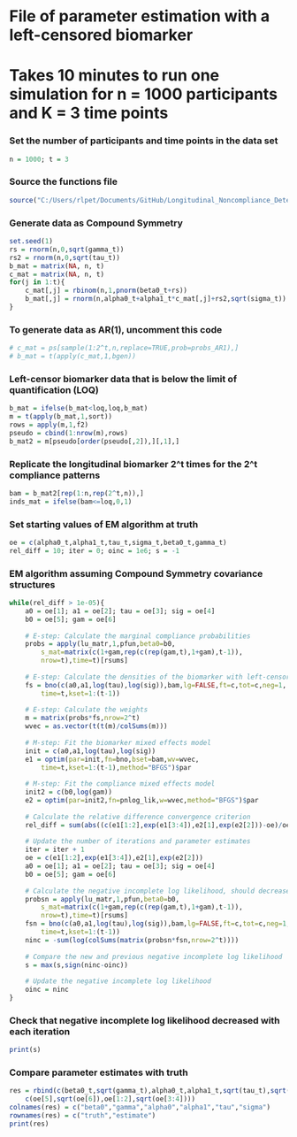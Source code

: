 # File of parameter estimation with a left-censored biomarker

# Takes 10 minutes to run one simulation for n = 1000 participants and K = 3 time points

### Set the number of participants and time points in the data set
```r
n = 1000; t = 3
```

### Source the functions file
```r
source("C:/Users/rlpet/Documents/GitHub/Longitudinal_Noncompliance_Detection/functions.R")
```

### Generate data as Compound Symmetry
```r
set.seed(1)
rs = rnorm(n,0,sqrt(gamma_t))
rs2 = rnorm(n,0,sqrt(tau_t))		
b_mat = matrix(NA, n, t)
c_mat = matrix(NA, n, t)
for(j in 1:t){
	c_mat[,j] = rbinom(n,1,pnorm(beta0_t+rs))
	b_mat[,j] = rnorm(n,alpha0_t+alpha1_t*c_mat[,j]+rs2,sqrt(sigma_t))
}
```


### To generate data as AR(1), uncomment this code
```r
# c_mat = ps[sample(1:2^t,n,replace=TRUE,prob=probs_AR1),]
# b_mat = t(apply(c_mat,1,bgen))
```

### Left-censor biomarker data that is below the limit of quantification (LOQ)
```r
b_mat = ifelse(b_mat<loq,loq,b_mat)
m = t(apply(b_mat,1,sort))		
rows = apply(m,1,f2)
pseudo = cbind(1:nrow(m),rows)
b_mat2 = m[pseudo[order(pseudo[,2]),][,1],]
```

### Replicate the longitudinal biomarker 2^t times for the 2^t compliance patterns
```r
bam = b_mat2[rep(1:n,rep(2^t,n)),]
inds_mat = ifelse(bam<=loq,0,1)
```

### Set starting values of EM algorithm at truth
```r
oe = c(alpha0_t,alpha1_t,tau_t,sigma_t,beta0_t,gamma_t)
rel_diff = 10; iter = 0; oinc = 1e6; s = -1
```

### EM algorithm assuming Compound Symmetry covariance structures
```r
while(rel_diff > 1e-05){
	a0 = oe[1]; a1 = oe[2]; tau = oe[3]; sig = oe[4]
	b0 = oe[5]; gam = oe[6]
	
	# E-step: Calculate the marginal compliance probabilities
	probs = apply(lu_matr,1,pfun,beta0=b0,
		s_mat=matrix(c(1+gam,rep(c(rep(gam,t),1+gam),t-1)),
		nrow=t),time=t)[rsums]
	
	# E-step: Calculate the densities of the biomarker with left-censoring
	fs = bno(c(a0,a1,log(tau),log(sig)),bam,lg=FALSE,ft=c,tot=c,neg=1,
		time=t,kset=1:(t-1))
	
	# E-step: Calculate the weights
	m = matrix(probs*fs,nrow=2^t)
	wvec = as.vector(t(t(m)/colSums(m)))
	
	# M-step: Fit the biomarker mixed effects model
	init = c(a0,a1,log(tau),log(sig))
	e1 = optim(par=init,fn=bno,bset=bam,wv=wvec,
		time=t,kset=1:(t-1),method="BFGS")$par
			
	# M-step: Fit the compliance mixed effects model
	init2 = c(b0,log(gam))
	e2 = optim(par=init2,fn=pnlog_lik,w=wvec,method="BFGS")$par
	
	# Calculate the relative difference convergence criterion
	rel_diff = sum(abs((c(e1[1:2],exp(e1[3:4]),e2[1],exp(e2[2]))-oe)/oe))
	
	# Update the number of iterations and parameter estimates
	iter = iter + 1
	oe = c(e1[1:2],exp(e1[3:4]),e2[1],exp(e2[2]))
	a0 = oe[1]; a1 = oe[2]; tau = oe[3]; sig = oe[4]
	b0 = oe[5]; gam = oe[6]
	
	# Calculate the negative incomplete log likelihood, should decrease with each iteration
	probsn = apply(lu_matr,1,pfun,beta0=b0,
		s_mat=matrix(c(1+gam,rep(c(rep(gam,t),1+gam),t-1)),
		nrow=t),time=t)[rsums]
	fsn = bno(c(a0,a1,log(tau),log(sig)),bam,lg=FALSE,ft=c,tot=c,neg=1,
		time=t,kset=1:(t-1))
	ninc = -sum(log(colSums(matrix(probsn*fsn,nrow=2^t))))
	
	# Compare the new and previous negative incomplete log likelihood
	s = max(s,sign(ninc-oinc))
	
	# Update the negative incomplete log likelihood
	oinc = ninc
}
```

### Check that negative incomplete log likelihood decreased with each iteration
```r
print(s)
```

### Compare parameter estimates with truth
```r
res = rbind(c(beta0_t,sqrt(gamma_t),alpha0_t,alpha1_t,sqrt(tau_t),sqrt(sigma_t)),
	c(oe[5],sqrt(oe[6]),oe[1:2],sqrt(oe[3:4])))
colnames(res) = c("beta0","gamma","alpha0","alpha1","tau","sigma")
rownames(res) = c("truth","estimate")
print(res)
```